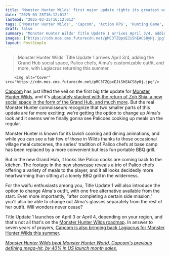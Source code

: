 ```yaml
---
title: "Monster Hunter Wilds' first major update rights its greatest wrong by adding a proper Palico cooking animation, and it's letting you change Alma's glasses"
date: "2025-03-25T16:12:01Z"
lastmod: "2025-03-25T16:12:01Z"
tags: ['Monster Hunter Wilds', 'Capcom', 'Action RPG', 'Hunting Game', 'PS5', 'Xbox Series X', 'PC', 'Switch']
draft: false
summary: "Monster Hunter Wilds' Title Update 1 arrives April 3/4, adding the Grand Hub social space, Palico chefs, Alma's customizable outfit, and more, with Lagiacrus returning this summer."
images: ["https://cdn.mos.cms.futurecdn.net/pMC3TZQpxEJiShEACS8yHj.jpg"]
layout: PostSimple
---
```

> Monster Hunter Wilds' Title Update 1 arrives April 3/4, adding the Grand Hub social space, Palico chefs, Alma's customizable outfit, and more, with Lagiacrus returning this summer.


        <img alt="Cover" src="https://cdn.mos.cms.futurecdn.net/pMC3TZQpxEJiShEACS8yHj.jpg"/>
        
[Capcom](https://www.gamesradar.com/tag/capcom/) has just lifted the veil on the first big title update for [Monster Hunter Wilds](https://www.gamesradar.com/games/monster-hunter/monster-hunter-wilds-guide/), and it's [absolutely stacked with the return of Zoh Shia, a new social space in the form of the Grand Hub, and much more](https://www.gamesradar.com/games/monster-hunter/monster-hunter-wilds-title-update-1-is-out-april-4-and-looks-stacked-zoh-shia-returns-the-grand-hub-adds-a-social-space-plus-arch-tempered-rey-dau-arena-speedrun-contests-and-mizutsune/). But the real Monster Hunter connoisseurs recognize that two smaller parts of this update are far more exciting: we're getting the option to change up Alma's look and it seems we're finally gonna see Palicoes cooking up meals on the regular.

Monster Hunter is known for its lavish cooking and dining animations, and while you can see a fair few of those in Wilds thanks to those occasional village meal cutscenes, the series' tradition of Palico chefs at base camp has been replaced by a more convenient but less fun portable BBQ grill.

But in the new Grand Hub, it looks like Palico cooks are coming back to the kitchen. The footage in the [new showcase](https://www.youtube.com/watch?v=YZoCy3F4J_A) reveals a trio of Palico chefs offering a variety of meals to the player, and it all looks decidedly more heartwarming than sitting at a lonely BBQ grill in the wilderness.

For the waifu enthusiasts among you, Title Update 1 will also introduce the option to change Alma's outfit, with one free alternative available from the start. Even more importantly, "after completing a certain side mission," you'll also be able to change out Alma's glasses separately from the rest of her outfit. Will wonders never cease?

Title Update 1 launches on April 3 or April 4, depending on your region, and that's not all that's on the [Monster Hunter Wilds roadmap](https://www.gamesradar.com/games/monster-hunter/monster-hunter-wilds-roadmap/). In answer to seven years of prayers, [Capcom is also bringing back Lagiacrus for Monster Hunter Wilds this summer](https://www.gamesradar.com/games/monster-hunter/monster-hunter-fans-lose-their-minds-as-monster-hunter-wilds-confirms-lagiacrus-will-return-this-summer-finally-answering-7-years-of-prayers/).

[<em>Monster Hunter Wilds beat Monster Hunter World, Capcom's previous defining mega-hit, by 40% in US launch month sales.</em>](https://www.gamesradar.com/games/monster-hunter/monster-hunter-wilds-beat-monster-hunter-world-capcoms-previous-defining-mega-hit-by-40-percent-in-us-launch-month-sales/)
        